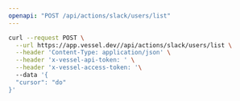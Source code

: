 ```yaml
---
openapi: "POST /api/actions/slack/users/list"
---
```


<RequestExample>

```bash Request
curl --request POST \
  --url https://app.vessel.dev//api/actions/slack/users/list \
  --header 'Content-Type: application/json' \
  --header 'x-vessel-api-token: ' \
  --header 'x-vessel-access-token: '\ 
  --data '{
  "cursor": "do"
}'
```

</RequestExample>


      